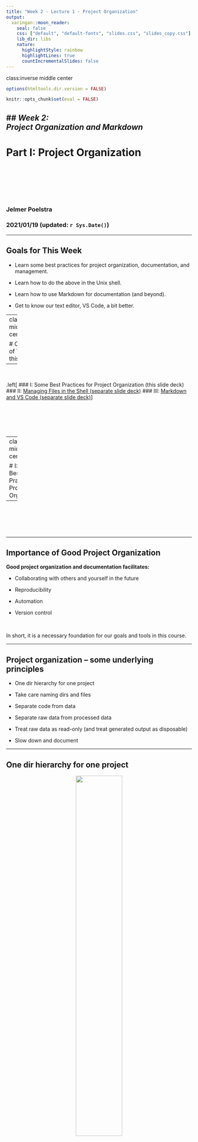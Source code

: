 ```yaml
---
title: "Week 2 - Lecture 1 - Project Organization"
output:
  xaringan::moon_reader:
    seal: false
    css: ["default", "default-fonts", "slides.css", "slides_copy.css"]
    lib_dir: libs
    nature:
      highlightStyle: rainbow
      highlightLines: true
      countIncrementalSlides: false
---
```

class:inverse middle center

```r
options(htmltools.dir.version = FALSE)

knitr::opts_chunk$set(eval = FALSE)
```

## *Week 2: <br> Project Organization and Markdown*
----
# Part I: Project Organization

<br> <br> <br> <br> <br>

### Jelmer Poelstra
### 2021/01/19 (updated: `r Sys.Date()`)

---

## Goals for This Week

- Learn some best practices for project organization, documentation, and management.

- Learn how to do the above in the Unix shell.

- Learn how to use Markdown for documentation (and beyond).

- Get to know our text editor, VS Code, a bit better.

---
class:inverse middle center

# Overview of Topics this Week

----

<br>

.left[
### I: Some Best Practices for Project Organization (this slide deck)
### II: [Managing Files in the Shell (separate slide deck)](LINK)
### III: [Markdown and VS Code (separate slide deck)](LINK)
]

<br> <br> <br> <br>

---
class:inverse middle center

# I: Some Best Practices for <br> Project Organization

----

<br> <br> <br> <br>

---

## Importance of Good Project Organization

**Good project organization and documentation facilitates:**

- Collaborating with others and yourself in the future

- Reproducibility

- Automation

- Version control

<br>

In short, it is a necessary foundation for our goals and tools in this course.

---

## Project organization &ndash; some underlying principles

- One dir hierarchy for one project

- Take care naming dirs and files

- Separate code from data

- Separate raw data from processed data

- Treat raw data as read-only (and treat generated output as disposable)

- Slow down and document

---

## One dir hierarchy for one project

<p align="center">
<img src=img/proj-dirs-1.png width=50%>
</p>

<br>

- Beneficial for finding files, sharing your project,
  not throwing stuff away in error, etc.

- Will allow you to use *relative paths* within projects,  
  such that your paths in scripts are portable

---

## One dir hierarchy for one project (cont.)

<p align="center">
<img src=img/proj-dirs-2.png width=75%>
</p>

.content-box-info[
**Absolute vs relative paths:**
  - *Absolute* -- starting from the root directory (start with `/`)
  - *Relative* -- starting from the current location (*working dir*)
]

---

## One dir hierarchy for one project (cont.)

<p align="center">
<img src=img/proj-dirs-3.png width=75%>
</p>

.content-box-info[
**Absolute vs relative paths:**
  - *Absolute* -- starting from the root directory (start with `/`)
  - *Relative* -- starting from the current location (*working dir*)
]

---

## But what is a project, really?

From [Wilson et al 2017 - Good Enough Practices in Scientific Computing](https://journals.plos.org/ploscompbiol/article?id=10.1371/journal.pcbi.1005510):

.large[
> *As a rule of thumb, divide work into projects based on the overlap in data and*
> *code files.*
>
> *If 2 research efforts share no data or code,*
> *they will probably be easiest to manage independently.*  
>
> *If they share more than half of their data and code, they are probably best*
> *managed together.*

> *If you are building tools that are used in several projects,*
> *the common code should probably be in a project of its own.*
]

---

## Projects with shared data or code

- To access files outside of the project (e.g., shared across projects),  
  the simplest way is by creating symbolic links:

<p align="center">
<img src=img/proj-shared-1.png width=60%>
</p>


---

## Projects with shared data or code (cont.)

- Shared data or scripts may be best stored in a separate dir altogether:
  
<p align="center">
<img src=img/proj-shared-2.png width=60%>
</p>

<br>

.content-box-warning[
These methods do decrease the portability of your project,  
and moving the shared files even within your own computer will cause
links to break.
]


---

## Projects with shared data or code (cont.)

- Scripts can most easily be kept and accessed from an online repository:

<p align="center">
<img src=img/proj-shared-3.png width=90%>
</p>

- For data, something similar can apply once the data have been desposited
  in a public repository.

---

## An example dir structure for a project

```sh
data: data/raw/ data/metadata/ data/processed/ # Or separate
scripts/       # Large project: with subdirs
results/       # OR: 'analysis'. Subdirs for each step/software.
doc: doc/manuscript # Text documents
bin/           # Software
sandbox/       # Experimental and temporary files
README.md      # Top-level README + in each important dir!
```

<br>

- Use subdirectories liberally (e.g. within `analysis`)


---

## An example dir structure for a project

<p align="left">
<img src=img/proj-ex3.png width=30%>
</p>


<br>

- Use subdirectories liberally (e.g. within `analysis`)

---

## Using README files, slow down and document:
  
- Your methods
  
- Where/when/how each data and metadata file originated
  
- Versions of software, databases, reference genomes
  
- *...Everything needed to rerun whole project*
  
---

## An ode to plain text files

Unlike proprietary & binary formats like `.docx` and `.xlsx` files,  
**plain text files**:

- Can be accessed on any computer, including over remote connections

- Are future-proof

- Allow to be version controlled

---

## File naming

- Three principles for good file names
  ([Jenny Bryan](https://speakerdeck.com/jennybc/how-to-name-files)):

  - Machine readable

  - Human readable

  - Playing well with default ordering

---

## File naming: Machine readable

Consistent and informative naming helps to programmatically find  
and process files.

- In file names, provide *metadata* like Sample ID, date, treatment:
  
  - `sample032_2016-05-03_low.txt`  
  
  - `soil-samples_trtA_2019-01.txt`
  
- *Suffices*, like `.txt`, `.md`, and `.csv` are generally not necessary
  in Unix,  
  but are still useful to distinguish file types easily and programmatically.

<br>

Spaces in file names lead to inconvenience or trouble:
  
```sh
$ rm -rf raw sequences
```

- More generally, only use alphanumeric characters <kbd>A-Za-z0-9</kbd>,  
  underscore <kbd>_</kbd>, hyphen <kbd>-</kbd> and dots/periods <kbd>.</kbd>
  in file names.
  
---

## File naming: Human readable

> *"Name all files to reflect their content or function.*
> *For example, use names such as bird_count_table.csv, manuscript.md,*
> *or sightings_analysis.py.*"  
> [Wilson et al. 2017](https://journals.plos.org/ploscompbiol/article?id=10.1371/journal.pcbi.1005510)
  
---

## File naming: Combiining machine and human readable

- *One* good way (opinionated recommendation):
  
  - Use **`_`** to delimit units you may want to separate on later:  
    sampleID, treatment, date, etc.
  
  - Use **`-`** to delimit words: `grass-samples`.
  
  - Use periods only prior to the file extension:  
    `sample005_treatmentG_aligned_sorted.bam`
  
  - Avoid capitals.
  
---

## File naming: Ordering

- Leading zeros for lexicographic sorting: `sample005`.

- Dates should always be written as `YYYY-MM-DD`: `2020-10-11`.

- Can group similar files together by starting with same phrase:
  ```sh
  DE-01-normalize.R
  DE-02-test.R
  DE-03-process.R
  ```

## TODO: ADD FILE NAME EXAMPLES


---
class: inverse middle center

# Questions?

----

<br> <br> <br> <br>

---
background-color: #ededed
name: software

## Bonus: Managing software

- Keep track of the versions of software that you use!

- At OSC, load modules *with* a version specification --
  otherwise, you may not know what you used,
  and default versions changes can go unnoticed.
  
- `conda` environments can be useful too,
  e.g. for maintaining multiple versions of the same software,
  or being able to run mutually incompatible software.

- We'll talk more about this in the OSC (Week 6) and Snakemake (Week 12) modules.

